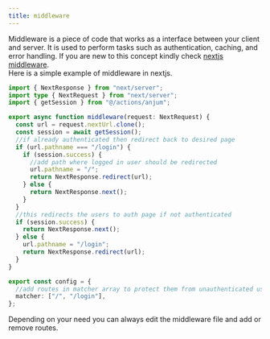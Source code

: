 ```yaml
---
title: middleware
---
```


Middleware is a piece of code that works as a interface between your client and server.
It is used to perform tasks such as authentication, caching, and error handling. If you are new to this concept kindly check [nextjs middleware](https://nextjs.org/docs/app/building-your-application/routing/middleware). <br/>
Here is a simple example of middleware in nextjs.

```typescript
import { NextResponse } from "next/server";
import type { NextRequest } from "next/server";
import { getSession } from "@/actions/anjum";

export async function middleware(request: NextRequest) {
  const url = request.nextUrl.clone();
  const session = await getSession();
  //if already authenticated then redirect back to desired page
  if (url.pathname === "/login") {
    if (session.success) {
      //add path where logged in user should be redirected
      url.pathname = "/";
      return NextResponse.redirect(url);
    } else {
      return NextResponse.next();
    }
  }
  //this redirects the users to auth page if not authenticated
  if (session.success) {
    return NextResponse.next();
  } else {
    url.pathname = "/login";
    return NextResponse.redirect(url);
  }
}

export const config = {
  //add routes in matcher array to protect them from unauthenticated users
  matcher: ["/", "/login"],
};
```

Depending on your need you can always edit the middleware file and add or remove routes.
